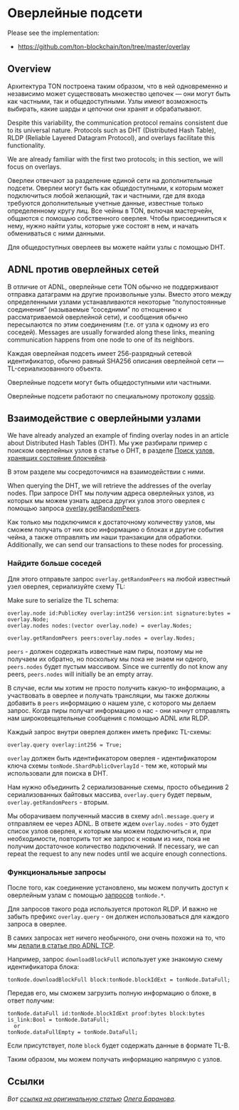 
# Оверлейные подсети

Please see the implementation:

- https://github.com/ton-blockchain/ton/tree/master/overlay

## Overview

Архитектура TON построена таким образом, что в ней одновременно и независимо может существовать множество цепочек — они могут быть как частными, так и общедоступными. Узлы имеют возможность выбирать, какие шарды и цепочки они хранят и обрабатывают.

Despite this variability, the communication protocol remains consistent due to its universal nature. Protocols such as DHT (Distributed Hash Table), RLDP (Reliable Layered Datagram Protocol), and overlays facilitate this functionality.

We are already familiar with the first two protocols; in this section, we will focus on overlays.

Оверлеи отвечают за разделение единой сети на дополнительные подсети. Оверлеи могут быть как общедоступными, к которым может подключиться любой желающий, так и частными, где для входа требуются дополнительные учетные данные, известные только определенному кругу лиц. Все чейны в TON, включая мастерчейн, общаются с помощью собственного оверлея. Чтобы присоединиться к нему, нужно найти узлы, которые уже состоят в нем, и начать обмениваться с ними данными.

Для общедоступных оверлеев вы можете найти узлы с помощью DHT.

## ADNL против оверлейных сетей

В отличие от ADNL, оверлейные сети TON обычно не поддерживают
отправка датаграмм на другие произвольные узлы. Вместо этого между определенными узлами устанавливаются некоторые “полупостоянные
соединения” (называемые “соседними” по отношению к
рассматриваемой оверлейной сети), и сообщения обычно пересылаются
по этим соединениям (т.е. от узла к одному из его соседей). Messages are usually forwarded along these links, meaning communication happens from one node to one of its neighbors.

Каждая оверлейная подсеть имеет 256-разрядный сетевой идентификатор, обычно равный SHA256 описания оверлейной сети — TL-сериализованного объекта.

Оверлейные подсети могут быть общедоступными или частными.

Оверлейные подсети работают по специальному протоколу [gossip](https://ru.wikipedia.org/wiki/Gossip_\(%D0%Bf%D1%80%D0%Be%D1%82%D0%Be%D0%Ba%D0%Be%D0%Bb\)).

## Взаимодействие с оверлейными узлами

We have already analyzed an example of finding overlay nodes in an article about Distributed Hash Tables (DHT). Мы уже разбирали пример с поиском оверлейных узлов в статье о DHT,
в разделе [Поиск узлов, хранящих состояние блокчейна](/v3/documentation/network/protocols/dht/dht-deep-dive#search-for-nodes-that-store-the-state-of-the-blockchain).

В этом разделе мы сосредоточимся на взаимодействии с ними.

When querying the DHT, we will retrieve the addresses of the overlay nodes. При запросе DHT мы получим адреса оверлейных узлов, из которых мы можем узнать адреса других узлов этого оверлея с помощью запроса [overlay.getRandomPeers](https://github.com/ton-blockchain/ton/blob/ad736c6bc3c06ad54dc6e40d62acbaf5dae41584/tl/generate/scheme/ton_api.tl#L237).

Как только мы подключимся к достаточному количеству узлов, мы сможем получать от них всю информацию о блоках и другие события чейна, а также отправлять им наши транзакции для обработки. Additionally, we can send our transactions to these nodes for processing.

### Найдите больше соседей

Для этого отправьте запрос `overlay.getRandomPeers` на любой известный узел оверлея, сериализуйте схему TL: 

Make sure to serialize the TL schema:

```tlb
overlay.node id:PublicKey overlay:int256 version:int signature:bytes = overlay.Node;
overlay.nodes nodes:(vector overlay.node) = overlay.Nodes;

overlay.getRandomPeers peers:overlay.nodes = overlay.Nodes;
```

`peers` - должен содержать известные нам пиры, поэтому мы не получаем их обратно, но поскольку мы пока не знаем ни одного, `peers.nodes` будет пустым массивом. Since we currently do not know any peers, `peers.nodes` will initially be an empty array.

В случае, если мы хотим не просто получить какую-то информацию, а участвовать в оверлее и получать трансляции, мы также должны добавить в `peers` информацию о нашем узле, с которого мы делаем запрос. Когда пиры получат информацию о нас - они начнут отправлять нам широковещательные сообщения с помощью ADNL или RLDP.

Каждый запрос внутри оверлея должен иметь префикс TL-схемы:

```tlb
overlay.query overlay:int256 = True;
```

`overlay` должен быть идентификатором оверлея - идентификатором ключа схемы `tonNode.ShardPublicOverlayId` - тем же, который мы использовали для поиска в DHT.

Нам нужно объединить 2 сериализованные схемы, просто объединив 2 сериализованных байтовых массива, `overlay.query` будет первым, `overlay.getRandomPeers` - вторым.

Мы оборачиваем полученный массив в схему `adnl.message.query` и отправляем ее через ADNL. В ответе ждем `overlay.nodes` - это будет список узлов оверлея, к которым мы можем подключиться и, при необходимости, повторить тот же запрос к новым из них, пока не получим достаточное количество подключений. If necessary, we can repeat the request to any new nodes until we acquire enough connections.

### Функциональные запросы

После того, как соединение установлено, мы можем получить доступ к оверлейным узлам с помощью [запросов](https://github.com/ton-blockchain/ton/blob/ad736c6bc3c06ad54dc6e40d62acbaf5dae41584/tl/generate/scheme/ton_api.tl#L413) `tonNode.*`. 

Для запросов такого рода используется протокол RLDP. И важно не забыть префикс `overlay.query` - он должен использоваться для каждого запроса в оверлее. 

В самих запросах нет ничего необычного, они очень похожи на то, что мы [делали в статье про ADNL TCP](/v3/documentation/network/protocols/adnl/adnl-tcp#getmasterchaininfo).

Например, запрос `downloadBlockFull` использует уже знакомую схему идентификатора блока:

```tlb
tonNode.downloadBlockFull block:tonNode.blockIdExt = tonNode.DataFull;
```

Передав его, мы сможем загрузить полную информацию о блоке, в ответ получим:

```tlb
tonNode.dataFull id:tonNode.blockIdExt proof:bytes block:bytes is_link:Bool = tonNode.DataFull;
  or
tonNode.dataFullEmpty = tonNode.DataFull;
```

Если присутствует, поле `block` будет содержать данные в формате TL-B.

Таким образом, мы можем получать информацию напрямую с узлов.

## Ссылки

_Вот [ссылка на оригинальную статью](https://github.com/xssnick/ton-deep-doc/blob/master/Overlay-Network.mdx) [Олега Баранова](https://github.com/xssnick)._

<Feedback />
